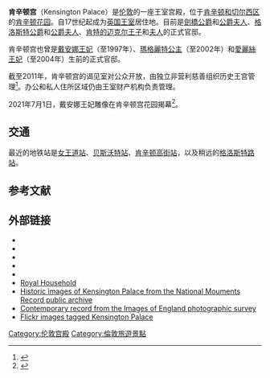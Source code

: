{{expand|time=2014-09-15T10:13:32+00:00}}
{{noteTA
|1=zh-tw:王室;zh-hk:皇室;
|2 =zh-tw:王宫; zh-hk:皇宫; 
|3 = zh-tw:天佑女王; zh-hk:天佑女皇; 
}}
{{Infobox Historic building
|name = 肯辛頓宮<br>Kensington Palace
|image = Kensington Palace, the South Front - geograph.org.uk - 287402.jpg
|image_size = 250px
|image_caption = 
|map_type = United Kingdom London Kensington
|coordinates = {{coord|51.505278|N|0.188333|W|display=it}}
|map_caption=在肯辛頓的位置
|location_town =[[伦敦|伦敦]][[肯辛顿|肯辛顿]]
|location_country = 英國
|architect =
|client =
|engineer =
|construction_start_date =
|completion_date =
|date_demolished =
|cost =
|structural_system =
|style =
|size =
|owner= 英國君主<ref>{{cite web|url=http://www.hrp.org.uk/about-us/who-we-are/history/|title=History|publisher=Historic Royal Palaces|accessdate=22 July 2013|archive-date=2015-11-30|archive-url=https://web.archive.org/web/20151130065628/http://www.hrp.org.uk/about-us/who-we-are/history/|dead-url=yes}}</ref>
|url = {{url|https://www.hrp.org.uk/kensington-palace/|www.hrp.org.uk}}
}}
'''肯辛顿宫'''（Kensington Palace）是[[伦敦|伦敦]]的一座王室宫殿，位于[[肯辛顿和切尔西区|肯辛顿和切尔西区]]的[[肯辛顿花园|肯辛顿花园]]。自17世纪起成为[[英国王室|英国王室]]居住地。目前是[[劍橋公爵威廉王子|劍橋公爵]]和[[劍橋公爵夫人凱薩琳|公爵夫人]]、[[告羅士打公爵理察王子|格洛斯特公爵]]和[[告羅士打公爵夫人比哲特|公爵夫人]]、[[迈克尔王子|肯特的迈克尔王子]]和[[肯特的邁克爾王妃|夫人]]的正式官邸。 

肯辛顿宫也曾是[[戴安娜王妃|戴安娜王妃]]（至1997年）、[[玛格丽特公主_(斯诺登伯爵夫人)|瑪格麗特公主]]（至2002年）和[[愛麗斯王妃_(告羅士打公爵夫人)|愛麗絲王妃]]（至2004年）生前的正式官邸。

截至2011年，肯辛顿宫的谒见室对公众开放，由独立非营利慈善组织历史王宫管理<ref>{{cite web |url=http://www.hrp.org.uk/aboutus/whoweare/default.aspx |title=存档副本 |accessdate=2012-01-31 |deadurl=yes |archiveurl=https://web.archive.org/web/20110901223028/http://www.hrp.org.uk/aboutus/whoweare/default.aspx |archivedate=2011-09-01 }}</ref>。办公和私人住所区域仍由王室财产机构负责管理。

2021年7月1日，戴安娜王妃雕像在肯辛顿宫花园揭幕<ref>{{cite news |title=戴妃铜像肯辛顿宫揭幕 威廉哈里再聚首 能和解吗？ |url=https://www.rfi.fr/cn/国际/20210701-戴妃铜像肯辛顿宫揭幕-威廉哈里再聚首-能和解吗}}</ref>。
==交通==
最近的地铁站是[[女王道站|女王道站]]、[[贝斯沃特站|贝斯沃特站]]、[[高街肯辛頓站|肯辛顿高街站]]，以及稍远的[[格洛斯特路站|格洛斯特路站]]。
==参考文献==
{{reflist}}

==外部链接==
{{commonscat|Kensington Palace}}
*{{official|https://www.hrp.org.uk/kensington-palace/}}
*{{Facebook|kensingtonpalace}}
*{{Twitter|hrp_palaces}}
*{{Instagram|historicroyalpalaces}}
*{{YouTube|u=HistoricRoyalPalaces}}
* [http://www.royal.gov.uk/output/Page563.asp Royal Household]
* [https://web.archive.org/web/20110606133034/http://viewfinder.english-heritage.org.uk/search/results.aspx?index=0&mainQuery=kensington%20palace&searchType=all&form=home Historic images of Kensington Palace from the National Mouments Record public archive]   
* [https://web.archive.org/web/20160311005315/http://www.imagesofengland.org.uk/Details/Default.aspx?id=419646&mode=quick Contemporary record from the Images of England photographic survey] 
* [http://www.flickr.com/search/?w=all&q=Kensington+Palace&m=text Flickr images tagged Kensington Palace]
{{倫敦地標}}
[[Category:伦敦宫殿|Category:伦敦宫殿]]
[[Category:倫敦旅遊景點|Category:倫敦旅遊景點]]